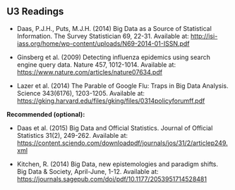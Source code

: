 ## U3 Readings {.unnumbered}

- Daas, P.J.H., Puts, M.J.H. (2014) Big Data as a Source of Statistical Information. The Survey Statistician 69, 22-31. Available at: <http://isi-iass.org/home/wp-content/uploads/N69-2014-01-ISSN.pdf>

- Ginsberg et al. (2009) Detecting influenza epidemics using search engine query data. Nature 457, 1012-1014. Available at: <https://www.nature.com/articles/nature07634.pdf>

- Lazer et al. (2014) The Parable of Google Flu: Traps in Big Data Analysis. Science 343(6176), 1203-1205. Available at: <https://gking.harvard.edu/files/gking/files/0314policyforumff.pdf> 


**Recommended (optional):**

- Daas et al. (2015) Big Data and Official Statistics. Journal of Official Statistics 31(2), 249-262. Available at: <https://content.sciendo.com/downloadpdf/journals/jos/31/2/articlep249.xml> 

- Kitchen, R. (2014) Big Data, new epistemologies and paradigm shifts. Big Data & Society, April-June, 1-12. Available at: <https://journals.sagepub.com/doi/pdf/10.1177/2053951714528481>